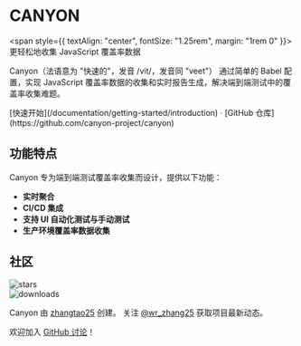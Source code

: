 <h1
  style={{
    textAlign: "center",
    fontSize: "2.25rem",
    fontWeight: "bold",
    margin: "2rem 0",
  }}
>
  CANYON
</h1>

<span style={{ textAlign: "center", fontSize: "1.25rem", margin: "1rem 0" }}>
  更轻松地收集 JavaScript 覆盖率数据
</span>

Canyon（法语意为 "快速的"，发音 /vit/，发音同 "veet"） 通过简单的 Babel 配置，实现 JavaScript 覆盖率数据的收集和实时报告生成，解决端到端测试中的覆盖率收集难题。

<div className="mt-16 mb-20 text-center">
  [快速开始](/documentation/getting-started/introduction) · [GitHub
  仓库](https://github.com/canyon-project/canyon)
</div>

## 功能特点

Canyon 专为端到端测试覆盖率收集而设计，提供以下功能：

- **实时聚合**
- **CI/CD 集成**
- **支持 UI 自动化测试与手动测试**
- **生产环境覆盖率数据收集**

## 社区

<div className="space-y-3 py-2">
  <div className="flex h-6">
    <img alt="stars" src="https://badgen.net/github/stars/canyon-project/canyon" className="inline-block mr-2"/>
  </div>

  <div className="flex h-6">
    <img alt="downloads" src="https://badgen.net/npm/dw/babel-plugin-canyon?label=downloads%20(babel-plugin-canyon)" className="inline-block mr-2"/>
  </div>
</div>

Canyon 由 [zhangtao25](https://github.com/zhangtao25) 创建。
关注 [@wr_zhang25](https://twitter.com/wr_zhang25) 获取项目最新动态。

欢迎加入 [GitHub 讨论](https://github.com/canyon-project/canyon/discussions)！
